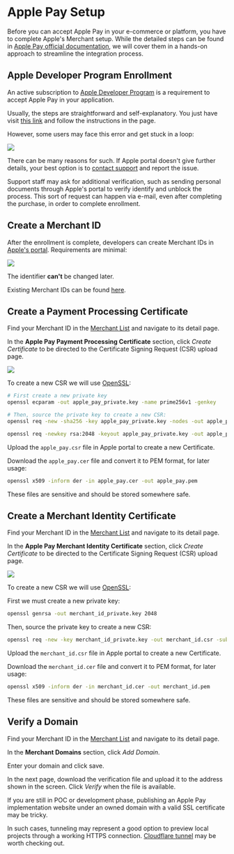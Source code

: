 

# Apple Pay Setup

Before you can accept Apple Pay in your e-commerce or platform, you have to complete Apple's Merchant setup. While the detailed steps can be found in [Apple Pay official documentation](https://developer.apple.com/documentation/applepaywebmerchantregistrationapi/registering_with_apple_pay_and_applying_to_use_the_api), we will cover them in a hands-on approach to streamline the integration process.

## Apple Developer Program Enrollment

An active subscription to [Apple Developer Program](https://developer.apple.com/programs/) is a requirement to accept Apple Pay in your application.

Usually, the steps are straightforward and self-explanatory. You just have visit [this link](https://developer.apple.com/programs/enroll/) and follow the instructions in the page.

However, some users may face this error and get stuck in a loop:

<img src={EnrollmentError} />

There can be many reasons for such. If Apple portal doesn't give further details, your best option is to [contact support](https://developer.apple.com/contact/) and report the issue.

Support staff may ask for additional verification, such as sending personal documents through Apple's portal to verify identify and unblock the process. This sort of request can happen via e-mail, even after completing the purchase, in order to complete enrollment.

## Create a Merchant ID

After the enrollment is complete, developers can create Merchant IDs in [Apple's portal](https://developer.apple.com/account/resources/identifiers/add/merchant).
Requirements are minimal:

<img src={CreateMerchantId} />

The identifier **can't** be changed later.

Existing Merchant IDs can be found [here](https://developer.apple.com/account/resources/identifiers/list/merchant).

## Create a Payment Processing Certificate

Find your Merchant ID in the [Merchant List](https://developer.apple.com/account/resources/identifiers/list/merchant) and navigate to its detail page.

In the **Apple Pay Payment Processing Certificate** section, click _Create Certificate_ to be directed to the Certificate Signing Request (CSR) upload page.

<img src={CreatePaymentProcessingCertificate} />

To create a new CSR we will use [OpenSSL](https://www.openssl.org/):

<Tabs className="bt-tabs" queryString="encryption">
  <TabItem value="ec" label="Elliptic Curve">

```bash
# First create a new private key
openssl ecparam -out apple_pay_private.key -name prime256v1 -genkey

# Then, source the private key to create a new CSR:
openssl req -new -sha256 -key apple_pay_private.key -nodes -out apple_pay.csr -subj "/CN=EnchantedWidgets, Inc./O=EnchantedWidgets, Inc./OU=Product Development/CN=John Doe/UID=johndoe/EMAIL=johndoe@example.com/STREET=123 Fantasy Lane/L=Fairyville/ST=Fairyland/C=FL/POSTALCODE=12345/DC=fantasy/DC=local"
```

  </TabItem>
  <TabItem value="rsa" label="RSA (China only)">

```bash
openssl req -newkey rsa:2048 -keyout apple_pay_private.key -out apple_pay.csr -nodes -subj "/CN=EnchantedWidgets, Inc./O=EnchantedWidgets, Inc./OU=Product Development/CN=John Doe/UID=johndoe/EMAIL=johndoe@example.com/STREET=123 Fantasy Lane/L=Fairyville/ST=Fairyland/C=FL/POSTALCODE=12345/DC=fantasy/DC=local"
```

  </TabItem>
</Tabs>

Upload the `apple_pay.csr` file in Apple portal to create a new Certificate.

Download the `apple_pay.cer` file and convert it to PEM format, for later usage:

```bash
openssl x509 -inform der -in apple_pay.cer -out apple_pay.pem
```

<Alert type={Alerts.WARNING}>These files are sensitive and should be stored somewhere safe.</Alert>

## Create a Merchant Identity Certificate

Find your Merchant ID in the [Merchant List](https://developer.apple.com/account/resources/identifiers/list/merchant) and navigate to its detail page.

In the **Apple Pay Merchant Identity Certificate** section, click _Create Certificate_ to be directed to the Certificate Signing Request (CSR) upload page.

<img src={CreateMerchantIdentityCertificate}/>

To create a new CSR we will use [OpenSSL](https://www.openssl.org/):

First we must create a new private key:

```bash
openssl genrsa -out merchant_id_private.key 2048
```

Then, source the private key to create a new CSR:

```bash
openssl req -new -key merchant_id_private.key -out merchant_id.csr -subj "/CN=EnchantedWidgets, Inc./O=EnchantedWidgets, Inc./OU=Product Development/CN=John Doe/UID=johndoe/EMAIL=johndoe@example.com/STREET=123 Fantasy Lane/L=Fairyville/ST=Fairyland/C=FL/POSTALCODE=12345/DC=fantasy/DC=local"
```

Upload the `merchant_id.csr` file in Apple portal to create a new Certificate.

Download the `merchant_id.cer` file and convert it to PEM format, for later usage:

```bash
openssl x509 -inform der -in merchant_id.cer -out merchant_id.pem
```

<Alert type={Alerts.WARNING}>These files are sensitive and should be stored somewhere safe.</Alert>

## Verify a Domain

Find your Merchant ID in the [Merchant List](https://developer.apple.com/account/resources/identifiers/list/merchant) and navigate to its detail page.

In the **Merchant Domains** section, click _Add Domain_.

Enter your domain and click save.

In the next page, download the verification file and upload it to the address shown in the screen. Click _Verify_ when the file is available.

<Alert type={Alerts.INFO}>
  If you are still in POC or development phase, publishing an Apple Pay implementation website under an owned domain with a valid SSL certificate may be tricky.

  In such cases, tunneling may represent a good option to preview local projects through a working HTTPS connection. [Cloudflare tunnel](https://developers.cloudflare.com/pages/how-to/preview-with-cloudflare-tunnel/) may be worth checking out.
</Alert>


